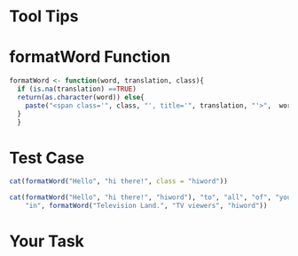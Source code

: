 Tool Tips
========================================================
 
# formatWord Function
```r
formatWord <- function(word, translation, class){
  if (is.na(translation) ==TRUE)
  return(as.character(word)) else{
    paste("<span class='", class, "', title='", translation, "'>",  word, "</span>")
  }
  }
```

# Test Case
```r
cat(formatWord("Hello", "hi there!", class = "hiword"))
```

```r
cat(formatWord("Hello", "hi there!", "hiword"), "to", "all", "of", "you", 
    "in", formatWord("Television Land.", "TV viewers", "hiword")) 
```

# Your Task 

```r

```


